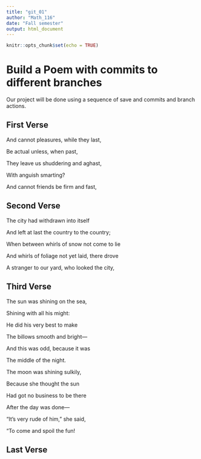 ---
title: "git_01"
author: "Math_116"
date: "Fall semester"
output: html_document
---

```{r setup, include=FALSE}
knitr::opts_chunk$set(echo = TRUE)
```
# Build a Poem with commits to different branches
Our project will be done using a sequence of save and commits and branch actions.
<!-- Do not modify or change any text in "!--" bracketed areas such as this --- these are instructions to
you, if you change any of this the git program will notice it and compromise your git merging strategy !-->

## First Verse 
<!--Put the first five lines of a poem by Lewis Carrol in this section!-->  
And cannot pleasures, while they last,

Be actual unless, when past,

They leave us shuddering and aghast,

With anguish smarting?

And cannot friends be firm and fast,  
  
## Second Verse
<!--Put the first five lines of a poem by Robert Frost here!-->  
The city had withdrawn into itself   

And left at last the country to the country;  

When between whirls of snow not come to lie   

And whirls of foliage not yet laid, there drove  

A stranger to our yard, who looked the city,  


## Third Verse
<!--Put the first two verses of The Walrus and the Carpenter here!-->  

The sun was shining on the sea,  

   Shining with all his might:  
   
He did his very best to make  

   The billows smooth and bright—  
   
And this was odd, because it was  

   The middle of the night.  
   
  
The moon was shining sulkily,  

   Because she thought the sun  
   
Had got no business to be there  

   After the day was done—  
   
"It's very rude of him," she said,  
  
   "To come and spoil the fun! 
     


## Last Verse
<!--Put a short poem of your choice 8-20 lines,here!-->
